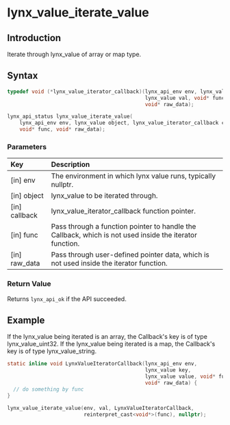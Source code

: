 # lynx_value_iterate_value

## Introduction

Iterate through lynx_value of array or map type.

## Syntax

```c
typedef void (*lynx_value_iterator_callback)(lynx_api_env env, lynx_value key,
                                             lynx_value val, void* func,
                                             void* raw_data);
```

```c
lynx_api_status lynx_value_iterate_value(
    lynx_api_env env, lynx_value object, lynx_value_iterator_callback callback,
    void* func, void* raw_data);
```

### Parameters

| Key           | Description                                                                                                |
|:--------------|:-----------------------------------------------------------------------------------------------------------|
| [in] env      | The environment in which lynx value runs, typically nullptr.                                               |
| [in] object   | lynx_value to be iterated through.                                                                         |
| [in] callback | lynx_value_iterator_callback function pointer.                                                             |
| [in] func     | Pass through a function pointer to handle the Callback, which is not used inside the iterator function.    |
| [in] raw_data | Pass through user-defined pointer data, which is not used inside the iterator function.                    |

### Return Value

Returns `lynx_api_ok` if the API succeeded.

## Example

If the lynx_value being iterated is an array, the Callback's key is of type lynx_value_uint32. If the lynx_value being iterated is a map, the Callback's key is of type lynx_value_string.

```c
static inline void LynxValueIteratorCallback(lynx_api_env env,
                                             lynx_value key,
                                             lynx_value value, void* func,
                                             void* raw_data) {
  // do something by func
}

lynx_value_iterate_value(env, val, LynxValueIteratorCallback,
                         reinterpret_cast<void*>(func), nullptr);
```